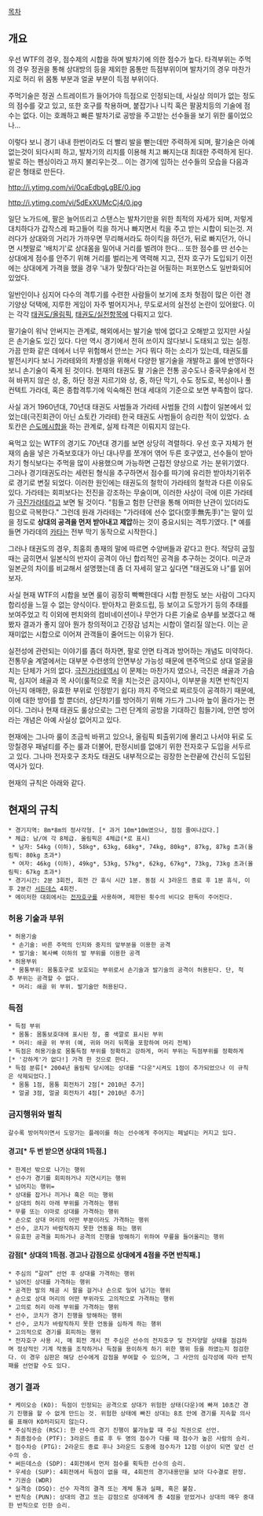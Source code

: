 [[목차]]
== 개요 ==
우선 WTF의 경우, 점수제의 시합을 하며 발차기에 의한 점수가 높다.
타격부위는 주먹의 경우 정권을 통해 상대방의 등을 제외한 몸통만 득점부위이며 발차기의 경우 마찬가지로 허리 위 몸통 부분과 얼굴 부분이 득점 부위이다. 

주먹기술은 정권 스트레이트가 들어가야 득점으로 인정되는데, 사실상 의미가 없는 정도의 점수를 갖고 있고, 또한 호구를 착용하며, 붙잡기나 니킥 혹은 팔꿈치등의 기술에 점수는 없다. 이는 호쾌하고 빠른 발차기로 공방을 주고받는 선수들을 보기 위한 룰이었으나...

이렇다 보니 경기 내내 한번이라도 더 빨리 발을 뻗는데만 주력하게 되며, 팔기술은 아예 없는것이 되다시피 하고, 발차기의 리치를 이용해 치고 빠지는대 최대한 주력하게 된다. 발로 하는 펜싱이라고 까지 불리우는것... 이는 경기에 임하는 선수들의 모습을 다음과 같은 형태로 만든다.

http://i.ytimg.com/vi/0caEdbgLgBE/0.jpg

http://i.ytimg.com/vi/5dExXUMcCj4/0.jpg

일단 노가드에, 팔은 늘어뜨리고 스탠스는 발차기만을 위한 최적의 자세가 되며, 저렇게 대치하다가 갑작스레 파고들어 킥을 하거나 빠지면서 킥을 주고 받는 시합이 되는것. 저러다가 상대와의 거리가 가까우면 무리해서라도 하이킥을 하던가, 뒤로 빠지던가, 아니면 시쳇말로 '배치기'로 상대몸을 밀어내 거리를 벌려야 한다... 또한 점수를 딴 선수는 상대에게 점수를 안주기 위해 거리를 벌리는게 역력해 지고, 전자 호구가 도입되기 이전에는 상대에게 가격을 했을 경우 '내가 맞췄다'라는걸 어필하는 퍼포먼스도 일반화되어 있었다.

일반인이나 심지어 다수의 격투기를 수련한 사람들이 보기에 조차 헛점이 많은 이런 경기양상 덕택에, 지루한 게임이 자주 벌어지거나, 무도로서의 실전성 논란이 있어왔다. 이는 각각 [[태권도/올림픽]], [[태권도/실전]]항목에 다뤄지고 있다.

팔기술이 워낙 안써지는 관계로, 해외에서는 발기술 밖에 없다고 오해받고 있지만 사실은 손기술도 있긴 있다. 다만 역시 경기에서 전혀 쓰이지 않다보니 도태되고 있는 실정. 가끔 만화 같은 데에서 너무 위험해서 안쓰는 거다 뭐다 하는 소리가 있는데, 태권도를 발전시키다 보니 가라테와의 차별성을 위해서 다양한 발기술을 개발하고 룰에 반영하다 보니 손기술이 죽게 된 것이다. 현재의 태권도 팔 기술은 전통 공수도나 중국무술에서 전혀 바뀌지 않은 상, 중, 하단 정권 지르기와 상, 중, 하단 막기, 수도 정도로, 복싱이나 풀 컨텍트 가라데, 혹은 종합격투기에 익숙해진 현대 세대의 기준으로 보면 부족함이 많다.

사실 과거 1960년대, 70년대 태권도 사범들과 가라테 사범들 간의 시합이 일본에서 있었는데(극진회관이 아닌 쇼토칸 가라테) 한국 태권도 사범들이 승리한 적이 있었다. 쇼토칸은 [[슨도메]]시합을 하는 관계로, 실제 타격은 이뤄지지 않는다.

욕먹고 있는 WTF의 경기도 70년대 경기를 보면 상당히 격렬하다. 우선 호구 자체가 현재의 솜을 넣은 가죽보호대가 아닌 대나무를 쪼개어 엮어 두른 호구였고, 선수들이 받아차기 형식보다는 주먹을 많이 사용했으며 가능하면 근접전 양상으로 가는 분위기였다. 그러나 경기태권도라는 세련된 형식을 추구하면서 점수를 따기에 유리한 받아차기위주로 경기로 변질 되었다. 이러한 원인에는 태권도의 철학이 가라테의 철학과 다른 이유도 있다. 가라테는 회피보다는 전진을 강조하는 무술이며, 이러한 사상이 극에 이른 가라테가 [[극진가라테]]라고 보면 될 것이다. "힘들고 험한 단련을 통해 어떠한 난관이 있더라도 힘으로 극복한다."
그런데 원래 가라테는 "가라테에 선수 없다(空手無先手)"는 말이 있을 정도로 '''상대의 공격을 먼저 받아내고 제압'''하는 것이 중요시되는 격투기였다. [* 예를 들면 가라데의 [[카타]]는 전부 막기 동작으로 시작한다.]

그러나 태권도의 경우, 최홍희 총재의 말에 따르면 수양버들과 같다고 한다. 적당히 굽힐 때는 굽히면서 일본식의 반자이 공격이 아닌 합리적인 공격을 추구하는 것이다. 미군과 일본군의 차이를 비교해서 설명했는데 좀 더 자세히 알고 싶다면 "태권도와 나"를 읽어보자.

사실 현재 WTF의 시합을 보면 룰이 굉장히 빡빡한데다 시합 판정도 보는 사람이 그다지 합리성을 느낄 수 없는 양식이다. 받아차고 환호드립, 등 보이고 도망가기 등의 추태를 보여주었고 킥 이외에 펀치와의 컴비네이션이나 무언가 다른 기술로 승부를 보겠다고 해봤자 결과가 좋지 않아 뭔가 창의적이고 긴장감 넘치는 시합이 열리질 않는다. 이는 곧 재미없는 시합으로 이어져 관객들이 줄어드는 이유가 된다. 

실전성에 관련되는 이야기를 좀더 하자면, 팔로 안면 타격과 방어하는 개념도 미약하다. 전통무술 계열에서는 대부분 수련생의 안면부상 가능성 때문에 맨주먹으로 상대 얼굴을 치는 단체가 거의 없다. [[극진가라테]]역시 이 문제는 마찬가지 였으나, 극진은 쇄골과 가슴팍, 심지어 쇄골과 목 사이(룰적으로 목을 치는것은 금지이나, 이부분을 치면 반칙인지 아닌지 애매한, 유효한 부위로 인정받기 쉽다) 까지 주먹으로 찌르듯이 공격하기 때문에, 이에 대한 방어를 할 뿐더러, 상단차기를 방어하기 위해 가드가 그나마 높이 올라가는 편이다. 그러나 현재 태권도 룰상으로는 그런 단계의 공방을 기대하긴 힘들기에, 안면 방어라는 개념은 아예 사실상 없어지고 있다.

현재에는 그나마 룰이 조금씩 바뀌고 있으나, 올림픽 퇴출위기에 몰리고 나서야 뒤로 도망칠경우 패널티를 주는 룰과 더불어, 판정시비를 없애기 위한 전자호구 도입을 서두르고 있다. 그나마 전자호구 조차도 태권도 내부적으로는 굉장한 논란끝에 간신히 도입된 역사가 있다.

현재의 규칙은 아래와 같다.

== 현재의 규칙 ==
 * 경기지역: 8m*8m의 정사각형. [* 과거 10m*10m였으나, 점점 줄여나갔다.]
 * 체급: 남/여 각 8체급. 올림픽은 4체급(*로 표시)
  * 남자: 54kg (이하), 58kg*, 63kg, 68kg*, 74kg, 80kg*, 87kg, 87kg 초과(올림픽: 80kg 초과*)
  * 여자: 46kg (이하), 49kg*, 53kg, 57kg*, 62kg, 67kg*, 73kg, 73kg 초과(올림픽: 67kg 초과*)
 * 경기시간: 2분 3회전, 회전 간 휴식 시간 1분. 동점 시 3라운드 종료 후 1분 휴식, 이후 2분간 [[서든데스]] 4회전. 
 * 메이저한 대회에서는 [[전자호구]]를 사용하며, 제한된 횟수의 비디오 판독이 주어진다.
=== 허용 기술과 부위 ===
 * 허용기술
  * 손기술: 바른 주먹의 인지와 중지의 앞부분을 이용한 공격
  * 발기술: 복사뼈 이하의 발 부위를 이용한 공격
 * 허용부위
  * 몸통부위: 몸통호구로 보호되는 부위로서 손기술과 발기술의 공격이 허용된다. 단, 척추 부위는 공격할 수 없다.
  * 머리: 쇄골 위 부위. 발기술만 허용된다.
=== 득점 ===
 * 득점 부위
  * 몸통: 몸통보호대에 표시된 청, 홍 색깔로 표시된 부위
  * 머리: 쇄골 위 부위 (예, 귀와 머리 뒤쪽을 포함하여 머리 전체)
 * 득점은 허용기술로 몸통득점 부위를 정확하고 강하게, 머리 부위는 득점부위를 정확하게[* '강하게'가 없다!] 가격 한 것으로 한다.
 * 득점 분류[* 2004년 올림픽 당시에는 상대를 "다운"시켜도 1점이 추가되었으나 이 규칙은 삭제되었다.]
  * 몸통 1점, 몸통 회전차기 2점[* 2010년 추가]
  * 얼굴 3점, 얼굴 회전차기 4점[* 2010년 추가]
=== 금지행위와 벌칙 ===
 갈수록 방어적이면서 도망가는 플레이를 하는 선수에게 주어지는 페널티는 커지고 있다.
==== 경고[* 두 번 받으면 상대의 1득점.] ====
 * 한계선 밖으로 나가는 행위
 * 선수가 경기를 회피하거나 지연시키는 행위
 * 넘어지는 행위=
 * 상대를 잡거나 끼거나 혹은 미는 행위
 * 상대의 허리 아래 부위를 가격하는 행위
 * 무릎 또는 이마로 상대를 가격하는 행위
 * 손으로 상대 머리의 어떤 부분이라도 가격하는 행위
 * 선수, 코치가 바람직하지 못한 언동을 하는 행위
 * 유효한 공격을 피하거나 공격의 진행을 방해하기 위하여 무릎을 들어올리는 행위
==== 감점[* 상대의 1득점. 경고나 감점으로 상대에게 4점을 주면 반칙패.] ====
 * 주심의 “갈려” 선언 후 상대를 가격하는 행위
 * 넘어진 상대를 가격하는 행위
 * 공격한 발의 체공 시 팔을 걸거나 손으로 밀어 넘기는 행위
 * 손으로 상대 머리의 어떤 부위라도 고의적으로 가격하는 행위
 * 고의로 허리 아래 부위를 가격하는 행위
 * 선수, 코치가 경기 진행을 방해하는 행위
 * 선수, 코치가 바람직하지 못한 언동을 심하게 하는 행위
 * 고의적으로 경기를 회피하는 행위
 * 전자호구 사용 시, 매 회전 개시 전 주심은 선수의 전자호구 및 전자양말 상태를 점검하며 정상적인 기계 작동을 조작하거나 득점을 용이하게 하기 위한 행위 등을 하였는지 점검한다. 이 경우 심판은 해당 선수에게 감점을 부여할 수 있으며, 그 사안의 심각성에 따라 반칙패를 선언할 수도 있다.
=== 경기 결과 ===
 * 케이오승 (KO): 득점이 인정되는 공격으로 상대가 위험한 상태(다운)에 빠져 10초간 경기 진행을 할 수 없게 만드는 것. 위험한 상태에 빠진 상대는 8초 안에 경기를 지속할 의사를 표해야 KO처리되지 않는다.
 * 주심직권승 (RSC): 한 선수의 경기 진행이 불가능할 때 주심 직권으로 선언.
 * 최종점수승 (PTF): 3라운드 종료 후 두 명의 점수가 다를 때 점수가 높은 사람의 승리.
 * 점수차승 (PTG): 2라운드 종료 후나 3라운드 도중에 점수차가 12점 이상이 되면 앞선 선수의 승.
 * 써든데스승 (SDP): 4회전에서 먼저 점수를 획득한 선수의 승리.
 * 우세승 (SUP): 4회전에서 득점이 없을 때, 4회전의 경기내용만을 보아 다수결로 판정.
 * 기권승 (WDR)
 * 실격승 (DSQ): 선수 자격의 결격 또는 계체 통과 실패, 혹은 불참.
 * 반칙승 (PUN): 상대의 경고 또는 감점으로 상대에게 총 4점을 얻었거나 상대의 매우 중대한 반칙으로 인한 승리.
